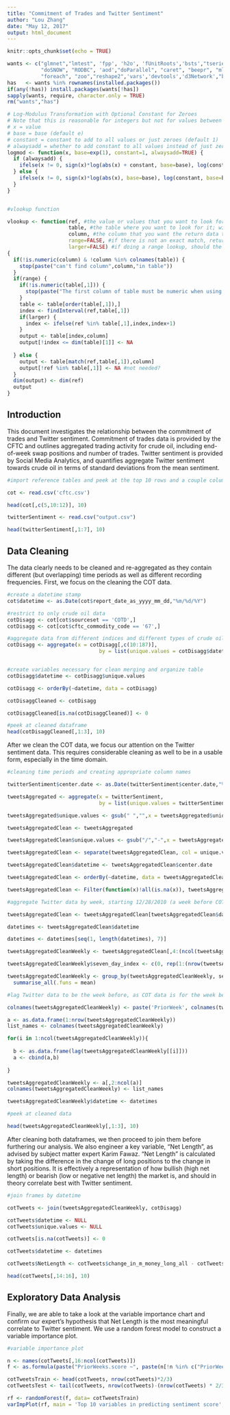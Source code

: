 ```yaml
---
title: "Commitment of Trades and Twitter Sentiment"
author: "Lou Zhang"
date: "May 12, 2017"
output: html_document
---
```


```r
knitr::opts_chunk$set(echo = TRUE)

wants <- c("glmnet","lmtest", 'fpp', 'h2o', 'fUnitRoots','bsts',"tseries","lubridate", "stringr", "plyr", "dplyr","randomForest", "data.table", "forecast", "tidyr", "prophet",
           "doSNOW", "RODBC", 'aod',"doParallel", "caret", "beepr", "mlbench", "corrplot", "usdm", "MASS", "dynlm", "nnet", 'igraph',
           "foreach", "zoo","reshape2",'vars','devtools','d3Network',"beepr","MLmetrics","doBy","DataCombine","TSclust","dyn","car","rgp","e1071","tsoutliers",'infotheo','mRMRe')
has   <- wants %in% rownames(installed.packages())
if(any(!has)) install.packages(wants[!has])
sapply(wants, require, character.only = TRUE)
rm("wants","has")

# Log-Modulus Transformation with Optional Constant for Zeroes
# Note that this is reasonable for integers but not for values between -1 and +1
# x = value
# base = base (default e)
# constant = constant to add to all values or just zeroes (default 1)
# alwaysadd = whether to add constant to all values instead of just zeroes (default TRUE)
logmod <- function(x, base=exp(1), constant=1, alwaysadd=TRUE) {
  if (alwaysadd) {
    ifelse(x != 0, sign(x)*log(abs(x) + constant, base=base), log(constant, base=base))
  } else {
    ifelse(x != 0, sign(x)*log(abs(x), base=base), log(constant, base=base))
  }
}


#vlookup function

vlookup <- function(ref, #the value or values that you want to look for
                    table, #the table where you want to look for it; will look in first column
                    column, #the column that you want the return data to come from,
                    range=FALSE, #if there is not an exact match, return the closest?
                    larger=FALSE) #if doing a range lookup, should the smaller or larger key be used?)
{
  if(!is.numeric(column) & !column %in% colnames(table)) {
    stop(paste("can't find column",column,"in table"))
  }
  if(range) {
    if(!is.numeric(table[,1])) {
      stop(paste("The first column of table must be numeric when using range lookup"))
    }
    table <- table[order(table[,1]),] 
    index <- findInterval(ref,table[,1])
    if(larger) {
      index <- ifelse(ref %in% table[,1],index,index+1)
    }
    output <- table[index,column]
    output[!index <= dim(table)[1]] <- NA
    
  } else {
    output <- table[match(ref,table[,1]),column]
    output[!ref %in% table[,1]] <- NA #not needed?
  }
  dim(output) <- dim(ref)
  output
}

```

## Introduction

This document investigates the relationship between the commitment of trades and Twitter sentiment. Commitment of trades data is provided by the CFTC and outlines aggregated trading activity for crude oil, including end-of-week swap positions and number of trades. Twitter sentiment is provided by Social Media Analytics, and quantifies aggregate Twitter sentiment towards crude oil in terms of standard deviations from the mean sentiment.

```r
#import reference tables and peek at the top 10 rows and a couple columns of each

cot <- read.csv('cftc.csv')

head(cot[,c(5,10:12)], 10)

twitterSentiment <- read.csv("output.csv")

head(twitterSentiment[,1:7], 10)


```

## Data Cleaning

The data clearly needs to be cleaned and re-aggregated as they contain different (but overlapping) time periods as well as different recording frequencies. First, we focus on the cleaning the COT data. 

```r
#create a datetime stamp
cot$datetime <- as.Date(cot$report_date_as_yyyy_mm_dd,"%m/%d/%Y")

#restrict to only crude oil data
cotDisagg <- cot[cot$sourceset == 'COTD',]
cotDisagg <- cot[cot$cftc_commodity_code == '67',]

#aggregate data from different indices and different types of crude oil together
cotDisagg <- aggregate(x = cotDisagg[,c(10:187)], 
                              by = list(unique.values = cotDisagg$datetime), FUN = sum)


#create variables necessary for clean merging and organize table
cotDisagg$datetime <- cotDisagg$unique.values

cotDisagg <- orderBy(~datetime, data = cotDisagg)

cotDisaggCleaned <- cotDisagg

cotDisaggCleaned[is.na(cotDisaggCleaned)] <- 0

#peek at cleaned dataframe
head(cotDisaggCleaned[,1:3], 10)

```

After we clean the COT data, we focus our attention on the Twitter sentiment data. This requires considerable cleaning as well to be in a usable form, especially in the time domain. 

```r
#cleaning time periods and creating appropriate column names

twitterSentiment$center.date <- as.Date(twitterSentiment$center.date,"%m/%d/%Y")

tweetsAggregated <- aggregate(x = twitterSentiment, 
                              by = list(unique.values = twitterSentiment$center.date), FUN = mean)

tweetsAggregated$unique.values <- gsub(" ","",x = tweetsAggregated$unique.values)

tweetsAggregatedClean <- tweetsAggregated

tweetsAggregatedClean$unique.values <- gsub("/","-",x = tweetsAggregatedClean$unique.values)

tweetsAggregatedClean <- separate(tweetsAggregatedClean, col = unique.values, into = c("Month","Day","Year"), sep = "-")

tweetsAggregatedClean$datetime <- tweetsAggregatedClean$center.date

tweetsAggregatedClean <- orderBy(~datetime, data = tweetsAggregatedClean)

tweetsAggregatedClean <- Filter(function(x)!all(is.na(x)), tweetsAggregatedClean)

#aggregate Twitter data by week, starting 12/28/2010 (a week before COT data starts)

tweetsAggregatedClean <- tweetsAggregatedClean[tweetsAggregatedClean$datetime >= '2010-12-28',]

datetimes <- tweetsAggregatedClean$datetime

datetimes <- datetimes[seq(1, length(datetimes), 7)]

tweetsAggregatedCleanWeekly <- tweetsAggregatedClean[,4:(ncol(tweetsAggregatedClean)-2),]

tweetsAggregatedCleanWeekly$seven_day_index <- c(0, rep(1:(nrow(tweetsAggregatedCleanWeekly)-1)%/%7))

tweetsAggregatedCleanWeekly <- group_by(tweetsAggregatedCleanWeekly, seven_day_index) %>%
  summarise_all(.funs = mean)

#lag Twitter data to be the week before, as COT data is for the week before

colnames(tweetsAggregatedCleanWeekly) <- paste('PriorWeek', colnames(tweetsAggregatedCleanWeekly), sep = "")

a <- as.data.frame(1:nrow(tweetsAggregatedCleanWeekly))
list_names <- colnames(tweetsAggregatedCleanWeekly)

for(i in 1:ncol(tweetsAggregatedCleanWeekly)){
  
  b <- as.data.frame(lag(tweetsAggregatedCleanWeekly[[i]]))
  a <- cbind(a,b)
  
}

tweetsAggregatedCleanWeekly <- a[,2:ncol(a)]
colnames(tweetsAggregatedCleanWeekly) <- list_names

tweetsAggregatedCleanWeekly$datetime <- datetimes

#peek at cleaned data

head(tweetsAggregatedCleanWeekly[,1:3], 10)

```

After cleaning both dataframes, we then proceed to join them before furthering our analysis. We also engineer a key variable, "Net Length", as advised by subject matter expert Karim Fawaz. "Net Length" is calculated by taking the difference in the change of long positions to the change in short positions. It is effectively a representation of how bullish (high net length) or bearish (low or negative net length) the market is, and should in theory correlate best with Twitter sentiment.

```r
#join frames by datetime

cotTweets <- join(tweetsAggregatedCleanWeekly, cotDisagg)

cotTweets$datetime <- NULL
cotTweets$unique.values <- NULL

cotTweets[is.na(cotTweets)] <- 0

cotTweets$datetime <- datetimes

cotTweets$NetLength <- cotTweets$change_in_m_money_long_all - cotTweets$change_in_m_money_short_all

head(cotTweets[,14:16], 10)

```

## Exploratory Data Analysis

Finally, we are able to take a look at the variable importance chart and confirm our expert's hypothesis that Net Length is the most meaningful correlate to Twitter sentiment. We use a random forest model to construct a variable importance plot.

```r
#variable importance plot

n <- names(cotTweets[,16:ncol(cotTweets)])
f <- as.formula(paste("PriorWeeks.score ~", paste(n[!n %in% c("PriorWeeks.score", 'change_in_m_money_long_all', 'change_in_m_money_short_all')], collapse = " + ")))

cotTweetsTrain <- head(cotTweets, nrow(cotTweets)*2/3)
cotTweetsTest <- tail(cotTweets, nrow(cotTweets)-(nrow(cotTweets) * 2/3))

rf <- randomForest(f, data= cotTweetsTrain)
varImpPlot(rf, main = 'Top 10 variables in predicting sentiment score', n.var = 10)

```



